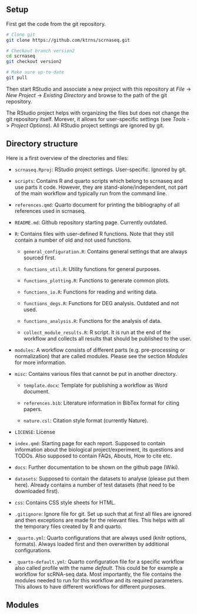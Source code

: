 ## Setup

First get the code from the git repository.

``` bash
# Clone git
git clone https://github.com/ktrns/scrnaseq.git

# Checkout branch version2
cd scrnaseq
git checkout version2

# Make sure up-to-date
git pull
```

Then start RStudio and associate a new project with this repository at *File* -\> *New* *Project* -\> *Existing* *Directory* and browse to the path of the git repository.

The RStudio project helps with organizing the files but does not change the git repository itself. Morever, it allows for user-specific settings (see *Tools* -\> *Project* *Options*). All RStudio project settings are ignored by git.

## Directory structure

Here is a first overview of the directories and files:

-   `scrnaseq.Rproj`: RStudio project settings. User-specific. Ignored by git.

-   `scripts`: Contains R and quarto scripts which belong to scrnaseq and use parts it code. However, they are stand-alone/independent, not part of the main workflow and typically run from the command line.

-   `references.qmd`: Quarto document for printing the bibliography of all references used in scrnaseq.

-   `README.md`: Github repository starting page. Currently outdated.

-   `R`: Contains files with user-defined R functions. Note that they still contain a number of old and not used functions.

    -   `general_configuration.R`: Contains general settings that are always sourced first.

    -   `functions_util.R`: Utility functions for general purposes.

    -   `functions_plotting.R`: Functions to generate common plots.

    -   `functions_io.R`: Functions for reading and writing data.

    -   `functions_degs.R`: Functions for DEG analysis. Outdated and not used.

    -   `functions_analysis.R`: Functions for the analysis of data.

    -   `collect_module_results.R`: R script. It is run at the end of the workflow and collects all results that should be published to the user.

-   `modules`: A workflow consists of different parts (e.g. pre-processing or normalization) that are called modules. Please see the section *Modules* for more information.

-   `misc`: Contains various files that cannot be put in another directory.

    -   `template.docx`: Template for publishing a workflow as Word document.

    -   `references.bib`: Literature information in BibTex format for citing papers.

    -   `nature.csl`: Citation style format (currently Nature).

-   `LICENSE`: License

-   `index.qmd`: Starting page for each report. Supposed to contain information about the biological project/experiment, its questions and TODOs. Also supposed to contain FAQs, Abouts, How to cite etc.

-   `docs`: Further documentation to be shown on the github page (Wiki).

-   `datasets`: Supposed to contain the datasets to analyse (please put them here). Already contains a number of test datasets (that need to be downloaded first).

-   `css`: Contains CSS style sheets for HTML.

-   `.gitignore`: Ignore file for git. Set up such that at first all files are ignored and then exceptions are made for the relevant files. This helps with all the temporary files created by R and quarto.

-   `_quarto.yml`: Quarto configurations that are always used (knitr options, formats). Always loaded first and then overwritten by additional configurations.

-   `_quarto-default.yml`: Quarto configuration file for a specific workflow also called profile with the name *default*. This could be for example a workflow for scRNA-seq data. Most importantly, the file contains the modules needed to run for this workflow and its required parameters. This allows to have different workflows for different purposes.

## Modules
